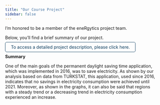 ```yaml
---
title: "Our Course Project"
sidebar: false 
---
```



I'm honored to be a member of the eneRgytics project team.

Below, you'll find a brief summary of our project. 

<style>
  .button {
    padding: 7px 18px;
    border: 1px solid #0a3b5d;
    text-decoration: none;
    color: #0a3b5d;
    border-radius: 5px;
  }
</style>

<div>

<a href=https://emu-hacettepe-analytics.github.io/emu430-fall2024-team-eneRgytics/ class="button">To access a detailed project description, please click here.</a>

</div>

**Summary**

One of the main goals of the permanent daylight saving time application, which was implemented in 2016, was to save electricity. As shown by our analysis based on data from TURKSTAT, this application, used since 2016, indicates that no savings in electricity consumption were achieved until 2021. Moreover, as shown in the graphs, it can also be said that regions with a steady trend or a decreasing trend in electricity consumption experienced an increase.





